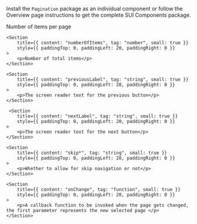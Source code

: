 
<Section
	title="Installation"
	contained={true}
	style={{ paddingTop: 20, paddingBottom: 0 }}
>
	<p>
		Install the <Code small={true}>Pagination</Code> package as an individual
		component or follow the Overview page instructions to get the complete SUI
		Components package.
	</p>
</Section>

<Section title="Props" border={true}>
	<Section
		title={{ content: "limit*", tag: "number", small: true }}
		style={{ paddingTop: 0, paddingLeft: 20, paddingRight: 0 }}
	>
		<p>Number of items per page</p>
	</Section>

    <Section
    	title={{ content: "numberOfItems", tag: "number", small: true }}
    	style={{ paddingTop: 0, paddingLeft: 20, paddingRight: 0 }}
    >
    	<p>Number of total items</p>
    </Section>

    <Section
    	title={{ content: "previousLabel", tag: "string", small: true }}
    	style={{ paddingTop: 0, paddingLeft: 20, paddingRight: 0 }}
    >
    	<p>The screen reader text for the previous button</p>
    </Section>

     <Section
    	title={{ content: "nextLabel", tag: "string", small: true }}
    	style={{ paddingTop: 0, paddingLeft: 20, paddingRight: 0 }}
    >
    	<p>The screen reader text for the next button</p>
    </Section>

    <Section
    	title={{ content: "skip*", tag: "string", small: true }}
    	style={{ paddingTop: 0, paddingLeft: 20, paddingRight: 0 }}
    >
    	<p>Whether to allow for skip navigation or not</p>
    </Section>

    <Section
    	title={{ content: "onChange", tag: "function", small: true }}
    	style={{ paddingTop: 0, paddingLeft: 20, paddingRight: 0 }}
    >
    	<p>A callback function to be invoked when the page gets changed, the first parameter represents the new selected page </p>
    </Section>

</Section>
